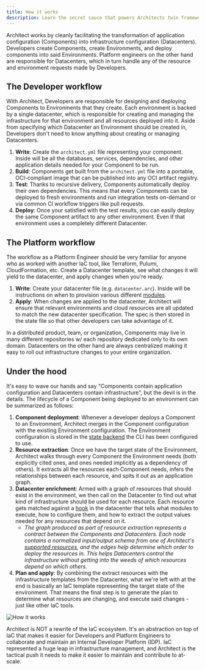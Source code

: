 ```yaml
---
title: How it works
description: Learn the secret sauce that powers Architects twin frameworks
---
```


Architect works by cleanly facilitating the transformation of application configuration (Components)
into infrastructure configuration (Datacenters). Developers create Components, create Environments,
and deploy components into said Environments. Platform engineers on the other hand are responsible
for Datacenters, which in turn handle any of the resource and environment requests made by
Developers.

## The Developer workflow

With Architect, Developers are responsible for designing and deploying Components to Environments
that they create. Each environment is backed by a single datacenter, which is responsible for
creating and managing the infrastructure for that environment and all resources deployed into it.
Aside from specifying which Datacenter an Environment should be created in, Developers don't need to
know anything about creating or managing Datacenters.

1. **Write**: Create the `architect.yml` file representing your component. Inside will be all the
   databases, services, dependencies, and other application details needed for your Component to be
   run.
2. **Build**: Components get built from the `architect.yml` file into a portable, OCI-compliant
   image that can be published into any OCI artifact registry.
3. **Test**: Thanks to recursive delivery, Components automatically deploy their own dependencies.
   This means that every Components can be deployed to fresh environments and run integration tests
   on-demand or via common CI workflow triggers like pull requests.
4. **Deploy**: Once your satisfied with the test results, you can easily deploy the same Component
   artifact to any other environment. Even if that environment uses a completely different
   Datacenter.

## The Platform workflow

The workflow as a Platform Engineer should be very familiar for anyone who as worked with another
IaC tool, like Terraform, Pulumi, CloudFormation, etc. Create a Datacenter template, see what
changes it will yield to the datacenter, and apply changes when you're ready.

1. **Write**: Create your datacenter file (e.g. `datacenter.arc`). Inside will be instructions on
   when to provision various different [modules](../../04-datacenters/02-modules.mdx).
2. **Apply**: When changes are applied to the datacenter, Architect will ensure that relevant
   environments and cloud resources are all updated to match the new datacenter specification. The
   spec is then stored in the state file so that other developers can take advantage of it.

In a distributed product, team, or organization, Components may live in many different repositories
w/ each repository dedicated only to its own domain. Datacenters on the other hand are always
centralized making it easy to roll out infrastructure changes to your entire organization.

## Under the hood

It's easy to wave our hands and say "Components contain application configuration and Datacenters
contain infrastructure", but the devil is in the details. The lifecycle of a Component being
deployed to an environment can be summarized as follows:

1. **Component deployment**: Whenever a developer deploys a Component to an Environment, Architect
   merges in the Component configuration with the existing Environment configuration. The
   Environment configuration is stored in the [state backend](/docs/cli/managing-state) the CLI has
   been configured to use.
2. **Resource extraction**: Once we have the target state of the Environment, Architect walks
   through every Component the Environment needs (both explicitly cited ones, and ones needed
   implicitly as a dependency of others). It extracts all the resources each Component needs, infers
   the relationships between each resource, and spits it out as an application graph.
3. **Datacenter enrichment**: Armed with a graph of resources that should exist in the environment,
   we then call on the Datacenter to find out what kind of infrastructure should be used for each
   resource. Each resource gets matched against a [hook](/docs/datacenters/hooks) in the datacenter
   that tells what modules to execute, how to configure them, and how to extract the output values
   needed for any resources that depend on it.
   - _The graph produced as part of resource extraction represents a contract between the Components
     and Datacenters. Each node contains a normalized input/output schema from one of Architect's
     [supported resources](/docs/datacenters/hooks), and the edges help determine which order to
     deploy the resources in. This helps Datacenters control the infrastructure without getting into
     the weeds of which resources depend on which others._
4. **Plan and apply**: By combining the extract resources with the infrastructure templates from the
   Datacenter, what we're left with at the end is basically an IaC template representing the target
   state of the environment. That means the final step is to generate the plan to determine what
   resources are changing, and execute said changes - just like other IaC tools.

![How it works](./how-it-works.png)

Architect is NOT a rewrite of the IaC ecosystem. It's an abstraction on top of IaC that makes it
easier for Developers and Platform Engineers to collaborate and maintain an Internal Developer
Platform (IDP). IaC represented a huge leap in infrastructure management, and Architect is the
tactical push it needs to make it easier to maintain and contribute to at-scale.
